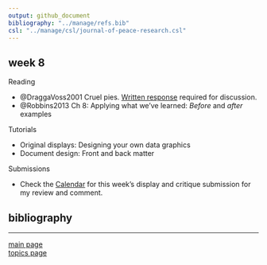 ```yaml
---
output: github_document
bibliography: "../manage/refs.bib" 
csl: "../manage/csl/journal-of-peace-research.csl"
---
```


## week 8

Reading

- @DraggaVoss2001 Cruel pies. [Written response](read-01_reading-response-form.pdf) required for discussion.
- @Robbins2013 Ch 8: Applying what we've learned: *Before* and *after* examples

Tutorials

- Original displays: Designing your own data graphics 
- Document design: Front and back matter 

Submissions

- Check the [Calendar](admin-02_calendar.pdf) for this week's display and critique submission for my review and comment. 


## bibliography 

<div id="refs"></div>
  
---

[main page](../README.md)<br>
[topics page](README-by-topic.md)
